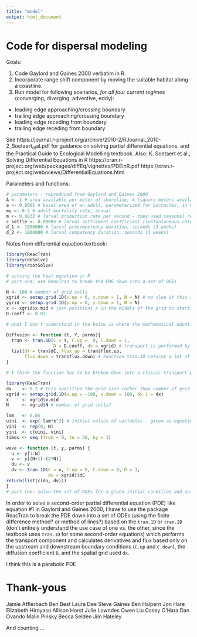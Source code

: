 ```yaml
---
title: "model"
output: html_document
---
```


# Code for dispersal modeling

Goals:

1. Code Gaylord and Gaines 2000 verbatim in R. 
1. Incorporate range shift component by moving the suitable habitat along a coastline. 
1. Run model for following scenarios, *for all four current regimes* (converging, diverging, advective, eddy): 
+ leading edge approaching/crossing boundary
+ trailing edge approaching/crossing boundary
+ leading edge receding from boundary
+ trailing edge receding from boundary


See https://journal.r-project.org/archive/2010-2/RJournal_2010-2_Soetaert~et~al.pdf for guidance on solving partial differential equations, and the Practical Guide to Ecological Modelling textbook. Also: K. Soetaert et al.,
Solving Differential Equations in R
https://cran.r-project.org/web/packages/diffEq/vignettes/PDEinR.pdf
https://cran.r-project.org/web/views/DifferentialEquations.html


Parameters and functions: 
``` r

# parameters - reproduced from Gaylord and Gaines 2000 
A <- 1 # area available per meter of shoreline, m (square meters available per meter) 
a <- 0.0001 # basal area of an adult, parameterized for barnacles, in m^2 
mu <- 0.5 # adult mortality rate, annual 
m <- 0.0032 # larval production rate per second - they used seasonal reproduction in this model but calculated the instantaneous reproduction rate for comparison to past models 
c_settle <- 0.00005 # larval settlement coefficient (instantaneous rate of individuals per second) 
d_1 <- 1800000 # larval precompetency duration, seconds (3 weeks)
d_2 <- 1800000 # larval competency duration, seconds (3 weeks) 
```

Notes from differential equation textbook: 
```r
library(ReacTran)
library(deSolve) 
library(rootSolve) 

# solving the heat equation in R 
# part one: use ReacTran to break the PDE down into a set of ODEs

N <- 100 # number of grid cells
xgrid <- setup.grid.1D(x.up = 0, x.down = 1, N = N) # no clue if this is sufficient
ygrid <- setup.grid.1D(y.up = 0, y.down = 1, N = N)
x <- xgrid$x.mid # just positions x in the middle of the grid to start? 
D.coeff <- 0.01

# what I don't understand in the below is where the mathematical equation is incorporated. Since I'm not using a classic heat equation, how would I vary this code? Or is tran.1D just a classic transport formula that can't be modified for my purposes?  

Diffusion <- function (t, Y, parms){
  tran <- tran.1D(C = Y, C.up =  0, C.down = 1,
                  D = D.coeff, dx = xgrid) # transport is performed by the ReacTran function tran.1D, where we specify the up stream and down stream boundary conditions (C.up, C.down),  the  diffusion  coefficient  (D), and the spatial grid used (dx). 
  list(dY = tran$dC, flux.up = tran$flux.up,
       flux.down = tran$flux.down) # Function tran.1D returns a lot of useful information, such as the derivative ($dC), and the fluxes across the upstream and downstream boundary ($flux.up,$flux.down), packed as a list. The fluxes are also returned from the function Diffusion.
}

# I think the function has to be broken down into a classic transport problem plus other components executed separately - see this code for the wave equation: 

library(ReacTran)
dx    <- 0.2 # this specifies the grid size rather than number of grid cells, I think 
xgrid <- setup.grid.1D(x.up = -100, x.down = 100, dx.1 = dx)
x     <- xgrid$x.mid 
N     <- xgrid$N # number of grid cells? 

lam   <- 0.05
uini  <- exp(-lam*x^2) # initial values of variables - given as equation initial values (I don't think I have these ... )
vini  <- rep(0, N)
yini  <- c(uini, vini)
times <- seq (from = 0, to = 50, by = 1)

wave <- function (t, y, parms) {
  u <- y[1:N]
  v <- y[(N+1):(2*N)]
  du <- v
  dv <- tran.1D(C = u, C.up = 0, C.down = 0, D = 1,
                dx = xgrid)$dC
return(list(c(du, dv)))
}
# part two: solve the set of ODEs for a given initial condition and output time (how do I figure this out?)  
```

In order to solve a second-order partial differential equation (PDE) like equation #1 in Gaylord and Gaines 2000, I have to use the package ReacTran to break the PDE down into a set of ODEs (using the finite difference method? or method of lines?) based on the `tran.1D` or `tran.2D` (don't entirely understand the use case of one vs. the other, since the textbook uses `tran.1D` for some second-order equations) which performs the transport component and calculates derivatives and flux based only on the upstream and downstream boundary conditions (`C.up` and `C.down`), the diffusion coefficient `D`, and the spatial grid used `dx`. 

I think this is a parabolic PDE 

# Thank-yous 

Jamie Afflerbach 
Ben Best 
Laura Dee 
Steve Gaines 
Ben Halpern
Jon Hare 
Elizabeth Hiroyasu 
Allison Horst 
Julie Lowndes 
Owen Liu 
Casey O'Hara
Dan Ovando 
Malin Pinsky 
Becca Selden 
Jim Hateley 

And counting ... 

